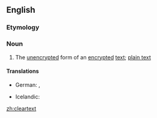==English==

===Etymology===
{{compound|clear|text}}

===Noun===
{{en-noun|s|-}}

# {{cryptography}} The [[unencrypted]] form of an [[encrypted]] [[text]]; [[plain text]]

====Translations====
{{trans-top|unencrypted text}}
* German: {{t|de|Klartext|m}}, {{t|de|unverschlüsselter Text|m}}
{{trans-mid}}
* Icelandic: {{t|is|ódulritaður texti|m}}
{{trans-bottom}}

[[zh:cleartext]]